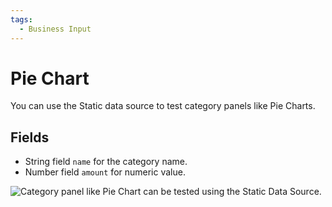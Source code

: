 ```yaml
---
tags:
  - Business Input
---
```



# Pie Chart

You can use the Static data source to test category panels like Pie Charts.

## Fields

- String field `name` for the category name.
- Number field `amount` for numeric value.

<Image
  title="Category panel like Pie Chart can be tested using the Static Data Source."
  src="/img/plugins/volkovlabs-static-datasource/dashboard.png"
/>
